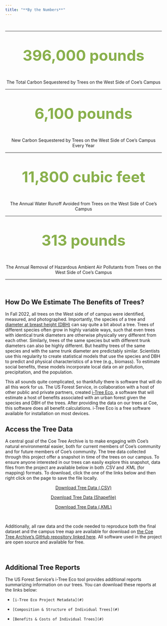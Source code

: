 ```yaml
---
title: "**By the Numbers**"
---
```


<br>

------------------------------------------------------------------------

<center>

<p style="font-size: 3rem; color: #89b04c; font-weight: bold">
  396,000 pounds
</p>

The Total Carbon Sequestered by Trees on the West Side of Coe's Campus

</center>

------------------------------------------------------------------------

<center>

<p style="font-size: 3rem; color: #89b04c; font-weight: bold">
  6,100 pounds
</p>

New Carbon Sequestered by Trees on the West Side of Coe's Campus Every Year

</center>

------------------------------------------------------------------------

<center>

<p style="font-size: 3rem; color: #89b04c; font-weight: bold">
  11,800 cubic feet
</p>

The Annual Water Runoff Avoided from Trees on the West Side of Coe's Campus

</center>

------------------------------------------------------------------------

<center>

<p style="font-size: 3rem; color: #89b04c; font-weight: bold">
  313 pounds
</p>

The Annual Removal of Hazardous Ambient Air Pollutants from Trees on the West Side of Coe's Campus

</center>

------------------------------------------------------------------------

<br>

## **How Do We Estimate The Benefits of Trees?**

In Fall 2022, all trees on the West side of of campus were identified, measured, and photographed. Importantly, the species of a tree and [diameter at breast height (DBH)](https://www.portland.gov/trees/tree-care-and-resources/how-measure-tree) can say quite a bit about a tree. Trees of different species often grow in highly variable ways, such that even trees with identical trunk diameters are otherwise physically very different from each other. Similarly, trees of the same species but with different trunk diameters can also be highly different. But healthy trees of the same species and with the same trunk diameter are predictably similar. Scientists use this regularity to create statistical models that use the species and DBH to predict and physical characteristics of a tree (e.g., biomass). To estimate social benefits, these models incorporate local data on air pollution, precipitation, and the population.

This all sounds quite complicated, so thankfully there is software that will do all this work for us. The US Forest Service, in collaboration with a host of other public and private partners, created [i-Tree Eco](https://www.itreetools.org/about), a software that will estimate a host of benefits associated with an urban forest given the species and DBH of the trees. After providing the data on our trees at Coe, this software does all benefit calculations. i-Tree Eco is a free software available for installation on most devices.


## **Access the Tree Data**

A central goal of the Coe Tree Archive is to make engaging with Coe's natural environmental easier, both for current members of Coe's community and for future members of Coe's community. The tree data collected through this project offer a snapshot in time of the trees on our campus. To ensure anyone interested in our trees can easily explore this snapshot, data files from the project are available below in both .CSV and .KML (for mapping) formats. To download, click the one of the links below and then right click on the page to save the file locally.

<center>
  <a class="button" href="https://raw.githubusercontent.com/EAPerry/CoeTreeArchive/master/data%20analysis/cleaned%20data/coe_tree_archive.zip">Download Tree Data (.CSV)</a> 
  
  <a class="button" href="https://raw.githubusercontent.com/EAPerry/CoeTreeArchive/master/data%20analysis/cleaned%20data/coe_tree_archive_shapefile.zip">Download Tree Data (Shapefile)</a> 
  
  <a class="button" href="https://raw.githubusercontent.com/EAPerry/CoeTreeArchive/master/data%20analysis/cleaned%20data/coe_tree_archive_map.zip">Download Tree Data (.KML)</a>
</center>

<br>

Additionally, all raw data and the code needed to reproduce both the final dataset and the campus tree map are available for download on [the Coe Tree Archive's GitHub repository linked here](https://github.com/EAPerry/CoeTreeArchive). All software used in the project are open source and available for free.

<br>

## **Additional Tree Reports**

The US Forest Service's i-Tree Eco tool provides additional reports summarizing information on our trees. You can download these reports at the links below:

-     [i-Tree Eco Project Metadata](#)

-     [Composition & Structure of Individual Trees](#)

-     [Benefits & Costs of Individual Trees](#)





